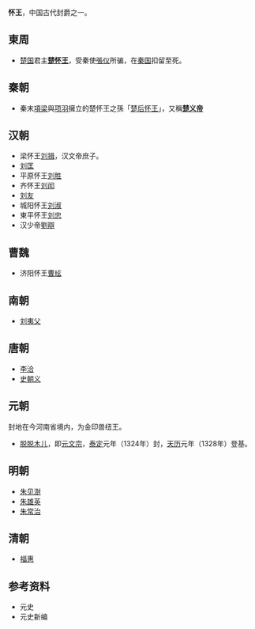 '''怀王'''，中国古代封爵之一。
==東周==
*[[楚国|楚国]]君主'''[[楚怀王|楚怀王]]'''，受秦使[[張仪|張仪]]所骗，在[[秦国|秦国]]扣留至死。
==秦朝==
*秦末[[項梁|項梁]]與[[项羽|项羽]]擁立的楚怀王之孫「[[楚后怀王|楚后怀王]]」，又稱'''[[楚义帝|楚义帝]]'''

==汉朝==
*梁怀王[[刘揖|刘揖]]，汉文帝庶子。
*[[刘匡|刘匡]]
*平原怀王[[刘胜_(平原王)|刘胜]]
*齐怀王[[刘闳|刘闳]]
*[[刘友_(菑川王)|刘友]]
*城阳怀王[[刘淑|刘淑]]
*東平怀王[[刘忠_(东汉)|刘忠]]
*汉少帝[[劉辯|劉辯]]
==曹魏==
*济阳怀王[[曹玹|曹玹]]
==南朝==
*[[刘夷父|刘夷父]]
==唐朝==
*[[李洽|李洽]]
*[[史朝义|史朝义]]

==元朝==
封地在今河南省境内，为金印兽纽王。
*[[元文宗|脱脱木儿]]，即[[元文宗|元文宗]]，[[泰定_(元朝)|泰定]]元年（1324年）封，[[天历_(元朝)|天历]]元年（1328年）登基。
==明朝==
*[[朱见澍|朱见澍]]
*[[朱雄英|朱雄英]]
*[[朱常治|朱常治]]

==清朝==
*[[福惠|福惠]]

==参考资料==
*元史
*元史新编

{{Disambig|H|Cat=二字中国王爵消歧义}}